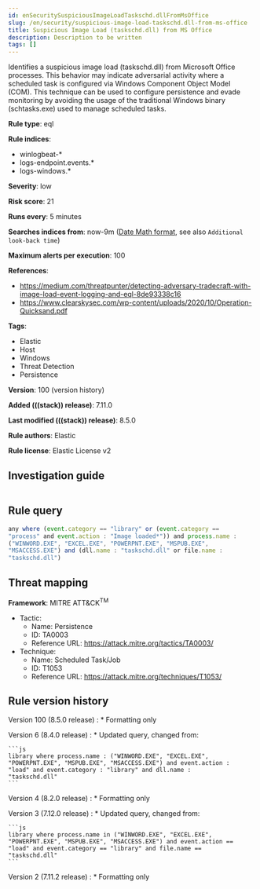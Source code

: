 ```yaml
---
id: enSecuritySuspiciousImageLoadTaskschd.dllFromMsOffice
slug: /en/security/suspicious-image-load-taskschd.dll-from-ms-office
title: Suspicious Image Load (taskschd.dll) from MS Office
description: Description to be written
tags: []
---
```


<div id="suspicious-image-load-taskschd.dll-from-ms-office"></div>

Identifies a suspicious image load (taskschd.dll) from Microsoft Office processes. This behavior may indicate adversarial activity where a scheduled task is configured via Windows Component Object Model (COM). This technique can be used to configure persistence and evade monitoring by avoiding the usage of the traditional Windows binary (schtasks.exe) used to manage scheduled tasks.

**Rule type**: eql

**Rule indices**:

* winlogbeat-*
* logs-endpoint.events.*
* logs-windows.*

**Severity**: low

**Risk score**: 21

**Runs every**: 5 minutes

**Searches indices from**: now-9m ([Date Math format](((ref))/common-options.html#date-math), see also <DocLink id="enSecurityRulesUiCreate" section="set-the-rules-schedule">`Additional look-back time`</DocLink>)

**Maximum alerts per execution**: 100

**References**:

* https://medium.com/threatpunter/detecting-adversary-tradecraft-with-image-load-event-logging-and-eql-8de93338c16
* https://www.clearskysec.com/wp-content/uploads/2020/10/Operation-Quicksand.pdf

**Tags**:

* Elastic
* Host
* Windows
* Threat Detection
* Persistence

**Version**: 100 (<DocLink id="enSecuritySuspiciousImageLoadTaskschd.dllFromMsOffice" section="rule-version-history">version history</DocLink>)

**Added (((stack)) release)**: 7.11.0

**Last modified (((stack)) release)**: 8.5.0

**Rule authors**: Elastic

**Rule license**: Elastic License v2

## Investigation guide

```markdown

```

## Rule query

```js
any where (event.category == "library" or (event.category ==
"process" and event.action : "Image loaded*")) and process.name :
("WINWORD.EXE", "EXCEL.EXE", "POWERPNT.EXE", "MSPUB.EXE",
"MSACCESS.EXE") and (dll.name : "taskschd.dll" or file.name :
"taskschd.dll")
```

## Threat mapping

**Framework**: MITRE ATT&CK<sup>TM</sup>

* Tactic:
    * Name: Persistence
    * ID: TA0003
    * Reference URL: https://attack.mitre.org/tactics/TA0003/
* Technique:
    * Name: Scheduled Task/Job
    * ID: T1053
    * Reference URL: https://attack.mitre.org/techniques/T1053/

<div id="suspicious-image-load-taskschd.dll-from-ms-office-history"></div>

## Rule version history

Version 100 (8.5.0 release) 
    : * Formatting only

Version 6 (8.4.0 release) 
    : * Updated query, changed from:

    ```js
    library where process.name : ("WINWORD.EXE", "EXCEL.EXE",
    "POWERPNT.EXE", "MSPUB.EXE", "MSACCESS.EXE") and event.action :
    "load" and event.category : "library" and dll.name :
    "taskschd.dll"
    ```

Version 4 (8.2.0 release) 
    : * Formatting only

Version 3 (7.12.0 release) 
    : * Updated query, changed from:

    ```js
    library where process.name in ("WINWORD.EXE", "EXCEL.EXE",
    "POWERPNT.EXE", "MSPUB.EXE", "MSACCESS.EXE") and event.action ==
    "load" and event.category == "library" and file.name ==
    "taskschd.dll"
    ```

Version 2 (7.11.2 release) 
    : * Formatting only

